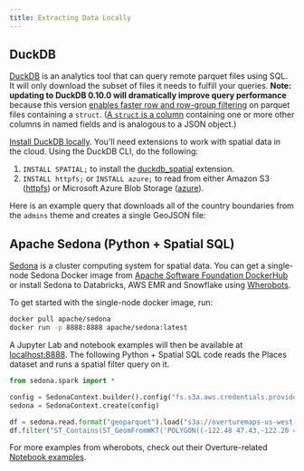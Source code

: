 ```yaml
---
title: Extracting Data Locally
---
```



## DuckDB

[DuckDB](https://duckdb.org/) is an analytics tool that can query remote parquet files using SQL. It will only download the subset of files it needs to fulfill your queries. **Note: updating to DuckDB 0.10.0 will dramatically improve query performance** because this version [enables faster row and row-group filtering](https://github.com/duckdb/duckdb/pull/10314) on parquet files containing a `struct`. ([A `struct` is a column](https://arrow.apache.org/blog/2022/10/08/arrow-parquet-encoding-part-2/#:~:text=Struct%20%2F%20Group%20Columns,analogous%20to%20a%20JSON%20object.&text=More%20technical%20detail%20is%20available%20in%20the%20StructArray%20format%20specification) containing one or more other columns in named fields and is analogous to a JSON object.)

[Install DuckDB locally](https://duckdb.org/docs/installation/). You'll need extensions to work with spatial data in the cloud. Using the DuckDB CLI, do the following:

1. `INSTALL SPATIAL;` to install the [duckdb_spatial](https://github.com/duckdblabs/duckdb_spatial) extension.
2. `INSTALL httpfs;` or `INSTALL azure;` to read from either Amazon S3 ([httpfs](https://duckdb.org/docs/guides/import/s3_import.html)) or Microsoft Azure Blob Storage ([azure](https://duckdb.org/docs/extensions/azure)).

Here is an example query that downloads all of the country boundaries from the `admins` theme and creates a single GeoJSON file:

<Tabs queryString="duckdb-setup" >
<TabItem value="s3" label="Amazon S3" default>

<QueryBuilder query={DuckDBCountriesS3}></QueryBuilder>

</TabItem>
<TabItem value="azure" label="Azure" default>

<QueryBuilder query={DuckDBCountriesAzure}></QueryBuilder>

</TabItem>
</Tabs>

## Apache Sedona (Python + Spatial SQL)
[Sedona](https://sedona.apache.org/) is a cluster computing system for spatial data. You can get a single-node Sedona Docker image from [Apache Software Foundation DockerHub](https://hub.docker.com/r/apache/sedona) or install Sedona to Databricks, AWS EMR and Snowflake using [Wherobots](https://www.wherobots.ai/demo).

To get started with the single-node docker image, run:
```bash
docker pull apache/sedona
docker run -p 8888:8888 apache/sedona:latest
```

A Jupyter Lab and notebook examples will then be available at [localhost:8888](http://localhost:8888/). The following Python + Spatial SQL code reads the Places dataset and runs a spatial filter query on it.

```python
from sedona.spark import *

config = SedonaContext.builder().config("fs.s3a.aws.credentials.provider", "org.apache.hadoop.fs.s3a.AnonymousAWSCredentialsProvider").getOrCreate()
sedona = SedonaContext.create(config)

df = sedona.read.format("geoparquet").load("s3a://overturemaps-us-west-2/release/2024-03-12-alpha.0/theme=places/type=place")
df.filter("ST_Contains(ST_GeomFromWKT('POLYGON((-122.48 47.43,-122.20 47.75,-121.92 47.37,-122.48 47.43))'), geometry) = true").show()
```

For more examples from wherobots, check out their Overture-related [Notebook examples](https://github.com/wherobots/OvertureMaps).
